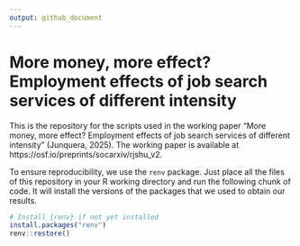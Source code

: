 ```yaml
---
output: github_document
---
```


# More money, more effect? Employment effects of job search services of different intensity

This is the repository for the scripts used in the working paper "More money, more effect? Employment effects of job search services of different intensity" (Junquera, 2025). The working paper is available at https://osf.io/preprints/socarxiv/rjshu_v2.

To ensure reproducibility, we use the `renv` package. Just place all the files of this repository in your R working directory and run the following chunk of code. It will install the versions of the packages that we used to obtain our results.


```r
# Install {renv} if not yet installed
install.packages("renv")
renv::restore()
```

